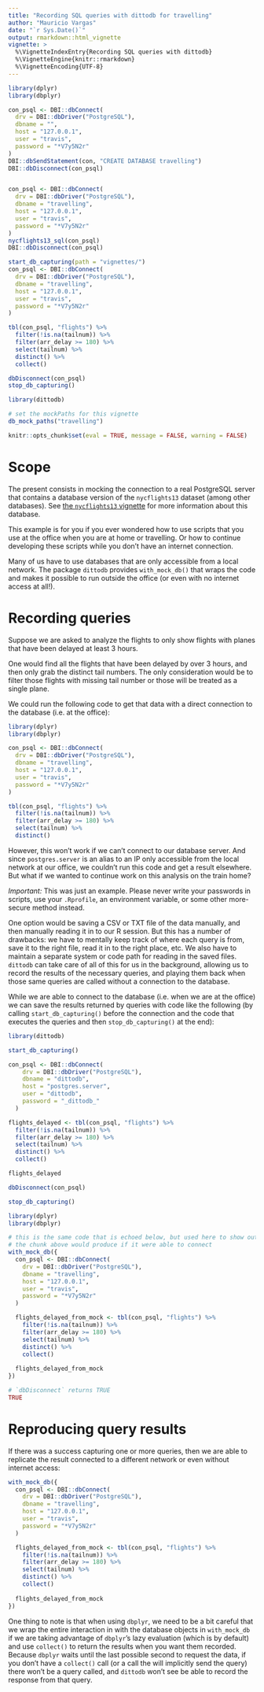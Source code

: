 ```yaml
---
title: "Recording SQL queries with dittodb for travelling"
author: "Mauricio Vargas"
date: "`r Sys.Date()`"
output: rmarkdown::html_vignette
vignette: >
  %\VignetteIndexEntry{Recording SQL queries with dittodb}
  %\VignetteEngine{knitr::rmarkdown}
  %\VignetteEncoding{UTF-8}
---
```


```r
library(dplyr)
library(dbplyr)

con_psql <- DBI::dbConnect(
  drv = DBI::dbDriver("PostgreSQL"),
  dbname = "",
  host = "127.0.0.1",
  user = "travis",
  password = "*V7y5N2r"
)
DBI::dbSendStatement(con, "CREATE DATABASE travelling")
DBI::dbDisconnect(con_psql)


con_psql <- DBI::dbConnect(
  drv = DBI::dbDriver("PostgreSQL"),
  dbname = "travelling",
  host = "127.0.0.1",
  user = "travis",
  password = "*V7y5N2r"
)
nycflights13_sql(con_psql)
DBI::dbDisconnect(con_psql)

start_db_capturing(path = "vignettes/")
con_psql <- DBI::dbConnect(
  drv = DBI::dbDriver("PostgreSQL"),
  dbname = "travelling",
  host = "127.0.0.1",
  user = "travis",
  password = "*V7y5N2r"
)

tbl(con_psql, "flights") %>%
  filter(!is.na(tailnum)) %>%
  filter(arr_delay >= 180) %>% 
  select(tailnum) %>%
  distinct() %>% 
  collect()

dbDisconnect(con_psql)
stop_db_capturing()
```

```r
library(dittodb)

# set the mockPaths for this vignette
db_mock_paths("travelling")

knitr::opts_chunk$set(eval = TRUE, message = FALSE, warning = FALSE)
```

# Scope

The present consists in mocking the connection to a real PostgreSQL server that
contains a database version of the `nycflights13` dataset (among other
databases). See [the `nycflights13` vignette](nycflights.html) for
more information about this database.

This example is for you if you ever wondered how to use scripts that you use
at the office when you are at home or travelling. Or how to continue developing
these scripts while you don't have an internet connection.

Many of us have to use databases that are only accessible from a local network. 
The package `dittodb` provides `with_mock_db()` that wraps the code and makes it
possible to run outside the office (or even with no internet access at all!).

# Recording queries

Suppose we are asked to analyze the flights to only show flights with planes 
that have been delayed at least 3 hours.

One would find all the flights that have been delayed by over 3 hours, and then 
only grab the distinct tail numbers. The only consideration would be to filter 
those flights with missing tail number or those will be treated as a single 
plane.

We could run the following code to get that data with a direct connection to the 
database (i.e. at the office):
```r
library(dplyr)
library(dbplyr)

con_psql <- DBI::dbConnect(
  drv = DBI::dbDriver("PostgreSQL"),
  dbname = "travelling",
  host = "127.0.0.1",
  user = "travis",
  password = "*V7y5N2r"
)

tbl(con_psql, "flights") %>%
  filter(!is.na(tailnum)) %>%
  filter(arr_delay >= 180) %>% 
  select(tailnum) %>%
  distinct()
```

However, this won't work if we can't connect to our database server. And since 
`postgres.server` is an alias to an IP only accessible from the local network at 
our office, we couldn't run this code and get a result elsewhere. But what if we 
wanted to continue work on this analysis on the train home?

*Important:* This was just an example. Please never write your passwords in 
scripts, use your `.Rprofile`, an environment variable, or some other 
more-secure method instead.

One option would be saving a CSV or TXT file of the data manually, and then
manually reading it in to our R session. But this has a number of drawbacks: we
have to mentally keep track of where each query is from, save it to the right
file, read it in to the right place, etc. We also have to maintain a separate
system or code path for reading in the saved files. `dittodb` can take care of
all of this for us in the background, allowing us to record the results of the
necessary queries, and playing them back when those same queries are called
without a connection to the database.

While we are able to connect to the database (i.e. when we are at the office) we
can save the results returned by queries with code like the following (by
calling `start_db_capturing()` before the connection and the code that executes the
queries and then `stop_db_capturing()` at the end):

```r
library(dittodb)

start_db_capturing()

con_psql <- DBI::dbConnect(
    drv = DBI::dbDriver("PostgreSQL"),
    dbname = "dittodb",
    host = "postgres.server",
    user = "dittodb",
    password = "_dittodb_"
  )

flights_delayed <- tbl(con_psql, "flights") %>%
  filter(!is.na(tailnum)) %>%
  filter(arr_delay >= 180) %>% 
  select(tailnum) %>%
  distinct() %>%
  collect()

flights_delayed

dbDisconnect(con_psql)

stop_db_capturing()
```

```r
library(dplyr)
library(dbplyr)

# this is the same code that is echoed below, but used here to show output that 
# the chunk above would produce if it were able to connect
with_mock_db({
  con_psql <- DBI::dbConnect(
    drv = DBI::dbDriver("PostgreSQL"),
    dbname = "travelling",
    host = "127.0.0.1",
    user = "travis",
    password = "*V7y5N2r"
  )

  flights_delayed_from_mock <- tbl(con_psql, "flights") %>%
    filter(!is.na(tailnum)) %>%
    filter(arr_delay >= 180) %>% 
    select(tailnum) %>%
    distinct() %>% 
    collect()
  
  flights_delayed_from_mock
})

# `dbDisconnect` returns TRUE
TRUE
```

# Reproducing query results

If there was a success capturing one or more queries, then we are able to
replicate the result connected to a different network or even without internet
access:

```r
with_mock_db({
  con_psql <- DBI::dbConnect(
    drv = DBI::dbDriver("PostgreSQL"),
    dbname = "travelling",
    host = "127.0.0.1",
    user = "travis",
    password = "*V7y5N2r"
  )

  flights_delayed_from_mock <- tbl(con_psql, "flights") %>%
    filter(!is.na(tailnum)) %>%
    filter(arr_delay >= 180) %>% 
    select(tailnum) %>%
    distinct() %>%
    collect()
  
  flights_delayed_from_mock
})
```

One thing to note is that when using `dbplyr`, we need to be a bit careful that 
we wrap the entire interaction in with the database objects in `with_mock_db` if
we are taking advantage of `dbplyr`'s lazy evaluation (which is by default) and
use `collect()` to return the results when you want them recorded. Because 
`dbplyr` waits until the last possible second to request the data, if you don't 
have a `collect()` call (or a call the will implicitly send the query) there 
won't be a query called, and `dittodb` won't see be able to record the response 
from that query.
